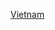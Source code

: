 {{year in country category|2|0|0|0|越南|亞洲||}}
{{Commons category|2000 in Vietnam}}

[[Category:2000年東南亞|Vietnam]]